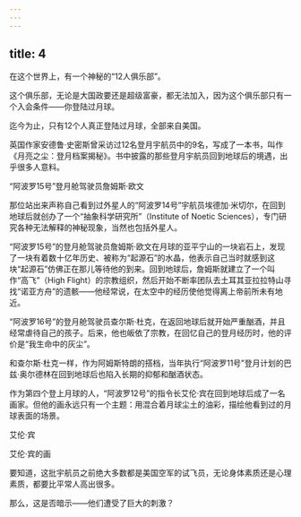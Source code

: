```yaml
---
---
---
```

title: 4
---



在这个世界上，有一个神秘的“12人俱乐部”。

这个俱乐部，无论是大国政要还是超级富豪，都无法加入，因为这个俱乐部只有一个入会条件——你登陆过月球。

迄今为止，只有12个人真正登陆过月球，全部来自美国。

英国作家安德鲁·史密斯曾采访过12名登月宇航员中的9名，写成了一本书，叫作《月亮之尘：登月档案揭秘》。书中披露的那些登月宇航员回到地球后的境遇，出乎很多人意料。

“阿波罗15号”登月舱驾驶员詹姆斯·欧文



那位站出来声称自己看到过外星人的“阿波罗14号”宇航员埃德加·米切尔，在回到地球后就创办了一个“抽象科学研究所”（Institute of Noetic Sciences），专门研究各种无法解释的神秘现象，当然也包括外星人。

“阿波罗15号”的登月舱驾驶员詹姆斯·欧文在月球的亚平宁山的一块岩石上，发现了一块有着数十亿年历史、被称为“起源石”的水晶，他表示自己当时就感到这块“起源石”仿佛正在那儿等待他的到来。回到地球后，詹姆斯就建立了一个叫作“高飞”（High Flight）的宗教组织，然后开始不断率团队去土耳其亚拉拉特山寻找“诺亚方舟”的遗骸——他经常说，在太空中的经历使他觉得离上帝前所未有地近。

“阿波罗16号”的登月舱驾驶员查尔斯·杜克，在返回地球后就开始严重酗酒，并且经常虐待自己的孩子。后来，他也皈依了宗教，在回忆自己的登月经历时，他的评价是“我生命中的灰尘”。

和查尔斯·杜克一样，作为阿姆斯特朗的搭档，当年执行“阿波罗11号”登月计划的巴兹·奥尔德林在回到地球后也陷入长期的抑郁和酗酒状态。

作为第四个登上月球的人，“阿波罗12号”的指令长艾伦·宾在回到地球后成了一名画家。但他的画永远只有一个主题：用混合着月球尘土的油彩，描绘他看到过的月球表面的场景。

艾伦·宾



艾伦·宾的画



要知道，这批宇航员之前绝大多数都是美国空军的试飞员，无论身体素质还是心理素质，都要比平常人高出很多。

那么，这是否暗示——他们遭受了巨大的刺激？